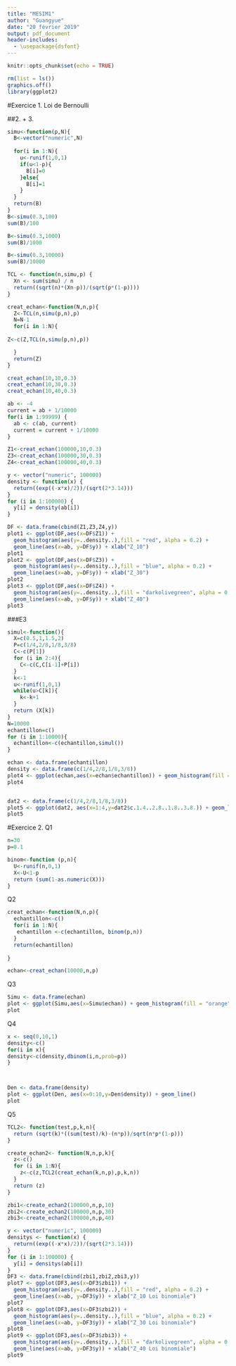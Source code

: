 ```yaml
---
title: "MESIM1"
author: "Guangyue"
date: "20 février 2019"
output: pdf_document
header-includes:
  - \usepackage{dsfont}
---
```


```r
knitr::opts_chunk$set(echo = TRUE)
```

```r
rm(list = ls())
graphics.off()
library(ggplot2)
```

#Exercice 1. Loi de Bernoulli

##2. + 3.

```r
simu<-function(p,N){
  B<-vector("numeric",N)
  
  for(i in 1:N){
    u<-runif(1,0,1)
    if(u<1-p){
      B[i]=0
    }else{
      B[i]=1
    }
  }
  return(B)
}
B<-simu(0.3,100)
sum(B)/100
```

```r

B<-simu(0.3,1000)
sum(B)/1000
```

```r

B<-simu(0.3,10000)
sum(B)/10000
```

```r
TCL <- function(n,simu,p) {
  Xn <- sum(simu) / n
  return((sqrt(n)*(Xn-p))/(sqrt(p*(1-p))))
}

creat_echan<-function(N,n,p){
  Z<-TCL(n,simu(p,n),p)
  N=N-1
  for(i in 1:N){
  
Z<-c(Z,TCL(n,simu(p,n),p))

  }
  return(Z)
}

creat_echan(10,10,0.3)
creat_echan(10,30,0.3)
creat_echan(10,40,0.3)
```


```r
ab <- -4
current = ab + 1/10000
for(i in 1:99999) {
  ab <- c(ab, current)
  current = current + 1/10000
}
```

```r

Z1<-creat_echan(100000,10,0.3)
Z3<-creat_echan(100000,30,0.3)
Z4<-creat_echan(100000,40,0.3)

```

```r
y <- vector("numeric", 100000)
density <- function(x) {
  return((exp((-x*x)/2))/(sqrt(2*3.14)))
}
for (i in 1:100000) {
  y[i] = density(ab[i])
}

DF <- data.frame(cbind(Z1,Z3,Z4,y))
plot1 <- ggplot(DF,aes(x=DF$Z1)) + 
  geom_histogram(aes(y=..density..),fill = "red", alpha = 0.2) + 
  geom_line(aes(x=ab, y=DF$y)) + xlab("Z_10")
plot1
plot2 <- ggplot(DF,aes(x=DF$Z3)) + 
  geom_histogram(aes(y=..density..),fill = "blue", alpha = 0.2) + 
  geom_line(aes(x=ab, y=DF$y)) + xlab("Z_30")
plot2
plot3 <- ggplot(DF,aes(x=DF$Z4)) + 
  geom_histogram(aes(y=..density..),fill = "darkolivegreen", alpha = 0.2) + 
  geom_line(aes(x=ab, y=DF$y)) + xlab("Z_40")
plot3
```

###E3
```r
simul<-function(){
  X=c(0.5,1,1.5,2)
  P=c(1/4,2/8,1/8,3/8)
  C<-c(P[1])
  for (i in 2:4){
    C<-c(C,C[i-1]+P[i])
  }
  k<-1
  u<-runif(1,0,1)
  while(u>C[k]){
    k<-k+1
  }
  return (X[k])
}
N=10000
echantillon=c()
for (i in 1:10000){
  echantillon<-c(echantillon,simul())
}
```

```r
echan <- data.frame(echantillon)
density <- data.frame(c(1/4,2/8,1/8,3/8))
plot4 <- ggplot(echan,aes(x=echan$echantillon)) + geom_histogram(fill = "darkorchid", alpha = 0.2) + xlab("Echantillon")
plot4


dat2 <- data.frame(c(1/4,2/8,1/8,3/8))
plot5 <- ggplot(dat2, aes(x=1:4,y=dat2$c.1.4..2.8..1.8..3.8.)) + geom_line() + xlab("") + ylab("")
plot5
```

#Exercice 2.
Q1
```r
n=30
p=0.1

binom<-function (p,n){
  U<-runif(n,0,1)
  X<-U<1-p
  return (sum(1-as.numeric(X)))
}
```

Q2
```r
creat_echan<-function(N,n,p){
  echantillon<-c()
  for(i in 1:N){
   echantillon <-c(echantillon, binom(p,n))
  }
  return(echantillon)
  
}

echan<-creat_echan(10000,n,p)

```

Q3
```r
Simu <- data.frame(echan)
plot <- ggplot(Simu,aes(x=Simu$echan)) + geom_histogram(fill = "orange", alpha = 0.6) + xlab("Echantillon d'une loi binomiale")
plot
```
Q4

```r
x <- seq(0,10,1)
density<-c()
for(i in x){
density<-c(density,dbinom(i,n,prob=p))
}



Den <- data.frame(density)
plot <- ggplot(Den, aes(x=0:10,y=Den$density)) + geom_line() 
plot
```
Q5
```r
TCL2<- function(test,p,k,n){
  return (sqrt(k)*((sum(test)/k)-(n*p))/sqrt(n*p*(1-p)))
}

create_echan2<- function(N,n,p,k){
  z<-c()
  for (i in 1:N){
    z<-c(z,TCL2(creat_echan(k,n,p),p,k,n))
  }
  return (z)
}

zbi1<-create_echan2(100000,n,p,10)
zbi2<-create_echan2(100000,n,p,30)
zbi3<-create_echan2(100000,n,p,40)
```

```r
y <- vector("numeric", 100000)
densitys <- function(x) {
  return((exp((-x*x)/2))/(sqrt(2*3.14)))
}
for (i in 1:100000) {
  y[i] = densitys(ab[i])
}
DF3 <- data.frame(cbind(zbi1,zbi2,zbi3,y))
plot7 <- ggplot(DF3,aes(x=DF3$zbi1)) + 
  geom_histogram(aes(y=..density..),fill = "red", alpha = 0.2) + 
  geom_line(aes(x=ab, y=DF3$y)) + xlab("Z_10 Loi binomiale") 
plot7
plot8 <- ggplot(DF3,aes(x=DF3$zbi2)) + 
  geom_histogram(aes(y=..density..),fill = "blue", alpha = 0.2) + 
  geom_line(aes(x=ab, y=DF3$y)) + xlab("Z_30 Loi binomiale") 
plot8
plot9 <- ggplot(DF3,aes(x=DF3$zbi3)) + 
  geom_histogram(aes(y=..density..),fill = "darkolivegreen", alpha = 0.2) + 
  geom_line(aes(x=ab, y=DF3$y)) + xlab("Z_40 Loi binomiale")
plot9
```

